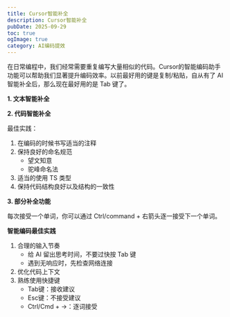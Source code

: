 ```yaml
---
title: Cursor智能补全
description: Cursor智能补全
pubDate: 2025-09-29
toc: true
ogImage: true
category: AI编码提效
---
```


在日常编程中，我们经常需要重复编写大量相似的代码。Cursor的智能编码助手功能可以帮助我们显著提升编码效率。以前最好用的键是复制/粘贴，自从有了 AI 智能补全后，那么现在最好用的是 Tab 键了。

**1. 文本智能补全**

**2. 代码智能补全**

最佳实践：

1. 在编码的时候书写适当的注释
2. 保持良好的命名规范
   - 望文知意
   - 驼峰命名法
3. 适当的使用 TS 类型
4. 保持代码结构良好以及结构的一致性

**3. 部分补全功能**

每次接受一个单词，你可以通过 Ctrl/command + 右箭头逐一接受下一个单词。

**智能编码最佳实践**

1. 合理的输入节奏
   - 给 AI 留出思考时间，不要过快按 Tab 键
   - 遇到无响应时，先检查网络连接
2. 优化代码上下文
3. 熟练使用快捷键
   - Tab键：接收建议
   - Esc键：不接受建议
   - Ctrl/Cmd + →：逐词接受

